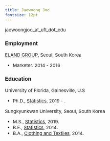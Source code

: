 ```yaml
---
title: Jaewoong Joo
fontsize: 12pt
---
```


<style type="text/css">

body, td {
   font-size: 15px;
}
pre {
  font-size: 15px
}
</style>

jaewoongjoo_at_ufl_dot_edu\

### Employment

[ELAND GROUP](http://www.eland.co.kr/en/), Seoul, South Korea

- Marketer.  2014 - 2016

### Education

University of Florida, Gainesville, U.S

- Ph.D.,  [Statistics](http://stat.ufl.edu), 2019 - .


Sungkyunkwan University, Seoul, South Korea

- M.S.,  [Statistics](http://stat.skku.edu), 2019.
- B.E.,  [Statistics](http://stat.skku.edu), 2014.
- B.A.,  [Clothing and Textiles](https://art.skku.edu/eng_art/programs/departments/fashion_intro.do), 2014.
